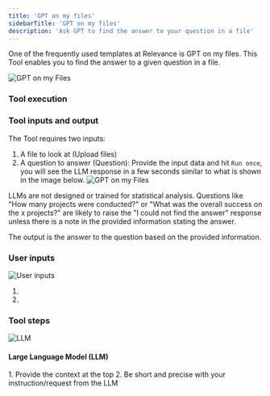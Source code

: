 ```yaml
---
title: 'GPT on my files'
sidebarTitle: 'GPT on my files'
description: 'Ask GPT to find the answer to your question in a file'
---
```

One of the frequently used templates at Relevance is GPT on my files. 
This Tool enables you to find the answer to a given question in a file.

![GPT on my Files](/images/templates/gpt-on-my-files/GPT-on-my-files-form.png)

### Tool execution
<Snippet file="tool-execution.mdx" />

<Snippet file="how-to-use-a-tool.mdx" />

### Tool inputs and output
The Tool requires two inputs: 
1. A file to look at (Upload files)
2. A question to answer (Question): 
Provide the input data and hit `Run once`, you will see the LLM response in a few seconds
similar to what is shown in the image below.
![GPT on my Files](/images/templates/gpt-on-my-files/GPT-on-my-files-answer.png)

<Tip>LLMs are not designed or trained for statistical analysis. Questions like 
"How many projects were conducted?" or "What was the overall success on the x projects?" 
are likely to raise the "I could not find the answer" response unless there is a note in 
the provided information stating the answer.</Tip>

The output is the answer to the question based on the provided information.

<Snippet file="components/tools/tool-components.mdx" />

### User inputs
![User inputs](/images/templates/gpt-on-my-files/GPT-on-my-files-build-input.png)

1. <Snippet file="components/inputs/file-to-text.mdx" />

2. <Snippet file="components/inputs/text-input.mdx" />

### Tool steps
![LLM](/images/templates/gpt-on-my-files/GPT-on-my-files-build-llm.png)
#### Large Language Model (LLM)
<Snippet file="components/tools/llm.mdx" />


<Snippet file="a-good-prompt.mdx" />
1. Provide the context at the top
2. Be short and precise with your instruction/request from the LLM
